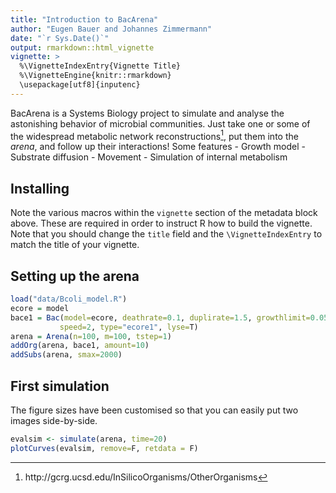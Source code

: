 ```yaml
---
title: "Introduction to BacArena"
author: "Eugen Bauer and Johannes Zimmermann"
date: "`r Sys.Date()`"
output: rmarkdown::html_vignette
vignette: >
  %\VignetteIndexEntry{Vignette Title}
  %\VignetteEngine{knitr::rmarkdown}
  \usepackage[utf8]{inputenc}
---
```



BacArena is a Systems Biology project to simulate and analyse the astonishing behavior of microbial communities. Just take one or some of the widespread metabolic network reconstructions^[http://gcrg.ucsd.edu/InSilicoOrganisms/OtherOrganisms], put them into the *arena*, and follow up their interactions!
Some features
- Growth model 
- Substrate diffusion
- Movement
- Simulation of internal metabolism

## Installing

Note the various macros within the `vignette` section of the metadata block above. These are required in order to instruct R how to build the vignette. Note that you should change the `title` field and the `\VignetteIndexEntry` to match the title of your vignette.

## Setting up the arena

```r
load("data/Bcoli_model.R")
ecore = model
bace1 = Bac(model=ecore, deathrate=0.1, duplirate=1.5, growthlimit=0.05, growtype="exponential",
           speed=2, type="ecore1", lyse=T)
arena = Arena(n=100, m=100, tstep=1)
addOrg(arena, bace1, amount=10)
addSubs(arena, smax=2000)

```


## First simulation

The figure sizes have been customised so that you can easily put two images side-by-side. 

```r
evalsim <- simulate(arena, time=20)
plotCurves(evalsim, remove=F, retdata = F)
```

